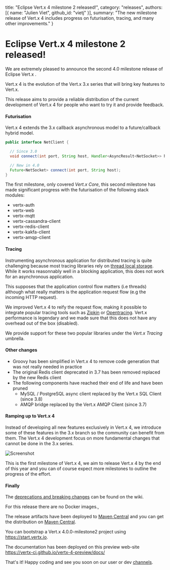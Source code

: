   title: "Eclipse Vert.x 4 milestone 2 released!",
  category: "releases",
  authors: [{
    name: "Julien Viet",
    github_id: "vietj"
  }],
  summary: "The new milestone release of Vert.x 4 includes progress on futurisation, tracing, and many other improvements."
}

# Eclipse Vert.x 4 milestone 2 released!

We are extremely pleased to announce the second 4.0 milestone release of Eclipse Vert.x .

Vert.x 4 is the evolution of the Vert.x 3.x series that will bring key features to Vert.x.

This release aims to provide a reliable distribution of the current development of Vert.x 4 for people who
want to try it and provide feedback.

#### Futurisation

Vert.x 4 extends the 3.x callback asynchronous model to a future/callback hybrid model.

```java
public interface NetClient {

  // Since 3.0
  void connect(int port, String host, Handler<AsyncResult<NetSocket>> handler);

  // New in 4.0
  Future<NetSocket> connect(int port, String host);
}
```

The first milestone, only covered _Vert.x Core_, this second milestone has made significant progress with the futurisation
of the following stack modules:

- vertx-auth
- vertx-web
- vertx-mqtt
- vertx-cassandra-client
- vertx-redis-client
- vertx-kakfa-client
- vertx-amqp-client

#### Tracing

Instrumenting asynchronous application for distributed tracing is quite challenging because most tracing libraries
rely on [thread local storage](https://fr.wikipedia.org/wiki/Thread_Local_Storage). While it works reasonnably well
in a blocking application, this does not work for an asynchronous application.

This supposes that the application control flow matters (i.e threads) although what really matters is the application
request flow (e.g the incoming HTTP request).

We improved Vert.x 4 to reify the request flow, making it possible to integrate popular tracing tools such as [Zipkin](https://zipkin.io)
or [Opentracing](https://opentracing.io). Vert.x performance is legendary and we made sure that this does not have
any overhead out of the box (disabled).

We provide support for these two popular libraries under the _Vert.x Tracing_ umbrella.

#### Other changes

- Groovy has been simplified in Vert.x 4 to remove code generation that was not really needed in practice
- The original Redis client deprecated in 3.7 has been removed replaced by the new Redis client
- The following components have reached their end of life and have been pruned
  - MySQL / PostgreSQL async client replaced by the Vert.x SQL Client (since 3.8)
  - AMQP bridge replaced by the Vert.x AMQP Client (since 3.7)

#### Ramping up to Vert.x 4

Instead of developing all new features exclusively in Vert.x 4, we introduce some of these features in the 3.x branch
so the community can benefit from them. The Vert.x 4 development focus on more fundamental changes that cannot be done
in the 3.x series.

<img src="{{ site_url }}assets/blog/vertx-4-milestone2-release/vertx-4-timeline.png" alt="Screenshot" class="img-responsive" />

This is the first milestone of Vert.x 4, we aim to release Vert.x 4 by the end of this year and you can of course
expect more milestones to outline the progress of the effort.

#### Finally

The [deprecations and breaking changes](https://github.com/vert-x3/wiki/wiki/4.0.0-Deprecations-and-breaking-changes)
 can be found on the wiki.

For this release there are no Docker images.,

The release artifacts have been deployed to [Maven Central](https://search.maven.org/search?q=g:io.vertx%20AND%20v:4.0.0-milestone2) and you can get the distribution on [Maven Central](https://repo1.maven.org/maven2/io/vertx/vertx-stack-manager/4.0.0-milestone2/).

You can bootstrap a Vert.x 4.0.0-milestone2 project using https://start.vertx.io.

The documentation has been deployed on this preview web-site https://vertx-ci.github.io/vertx-4-preview/docs/

That's it! Happy coding and see you soon on our user or dev [channels](https://vertx.io/community).

